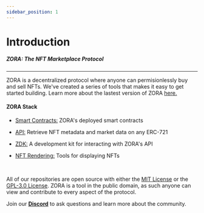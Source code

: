 ```yaml
---
sidebar_position: 1
---
```


# Introduction

##### ZORA: The NFT Marketplace Protocol

---

ZORA is a decentralized protocol where anyone can permisionlessly buy and sell NFTs.
We've created a series of tools that makes it easy to get started building. Learn more about the lastest version of ZORA [here.](../docs/v3-overview)

#### ZORA Stack

- [Smart Contracts:](../docs/smart-contracts/zora-v3) ZORA's deployed smart contracts 

- [API:](../docs/zora-api/intro) Retrieve NFT metadata and market data on any ERC-721

- [ZDK:](../docs/zora-api/zdk-api) A development kit for interacting with ZORA's API 

- [NFT Rendering:](../docs/developer-tools/nft-rendering/introduction) Tools for displaying NFTs



<br />

All of our repositories are open source with either the [MIT License](https://opensource.org/licenses/MIT) or the [GPL-3.0 License](https://www.gnu.org/licenses/gpl-3.0.en.html).
ZORA is a tool in the public domain, as such anyone can view and contribute to every aspect of the protocol.

Join our [**Discord**](https://zora.community/) to ask questions and learn more about the community.
